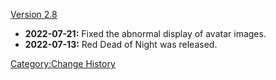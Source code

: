 [[Version 2.8]]
* '''2022-07-21:''' Fixed the abnormal display of avatar images.
* '''2022-07-13:''' Red Dead of Night was released.
<noinclude>[[Category:Change History]]</noinclude>